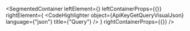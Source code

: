 
<SegmentedContainer
  leftElement={<ApiKeyGetQueryDesc />}
  leftContainerProps={{}}
  rightElement={
    <CodeHighlighter
      object={ApiKeyGetQueryVisualJson}
      language={"json"}
      title={"Query"}
    />
  }
  rightContainerProps={{}}
/>
